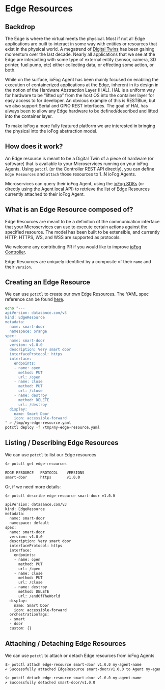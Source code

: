 # Edge Resources

## Backdrop

The Edge is where the virtual meets the physical. Most if not all Edge applications are built to interact in some way
with entities or resources that exist in the physical world. A megatrend of
[Digital Twins](https://digitaltransformationtrends.com/2019/09/15/what-are-digital-twins/) has been gaining momentum
over the last decade. Nearly all applications that we see at the Edge are interacting with some type of external entity
(sensor, camera, 3D printer, fuel pump, etc) either collecting data, or effecting some action, or both.

While on the surface, ioFog Agent has been mainly focused on enabling the execution of containerized applications at
the Edge, inherent in its design in the notion of the Hardware Abstraction Layer (HAL). HAL is a uniform way for
hardware to be “lifted up” from the host OS into the container layer for easy access to for developer. An obvious
example of this is RESTBlue, but we also support Serial and GPIO REST interfaces. The goal of HAL has always been to
allow any Edge hardware to be defined/described and lifted into the container layer.

To make ioFog a more fully featured platform we are interested in bringing the physical into the ioFog abstraction model.

## How does it work?

An Edge resource is meant to be a Digital Twin of a piece of hardware (or software) that is available to your
Microservices running on your ioFog Agents. Using `potctl` (or the Controller REST API directly), you can define
`Edge Resources` and `attach` those resources
to 1..N ioFog Agents.

Microservices can query their ioFog Agent, using the [ioFog SDKs](../developing-microservices/sdk)
(or directly using the Agent local API) to retrieve the list of Edge Resources currently attached to their ioFog Agent.

## What is an Edge Resource composed of?

Edge Resources are meant to be a definition of the communication interface that your Microservices can use to execute
certain actions against the specified resource. The model has been built to be extensible, and currently HTTP, HTTPS,
WS, and WSS are supported as protocols.

We welcome any contributing PR if you would like to improve [ioFog Controller](https://github.com/Datasance/Controller).

Edge Resources are uniquely identified by a composite of their `name` and their `version`.

## Creating an Edge Resource

We can use `potctl` to create our own Edge Resources. The YAML spec reference can be found
[here](../reference-potctl/reference-edge-resources).

```bash
echo "---
apiVersion: datasance.com/v3
kind: EdgeResource
metadata:
  name: smart-door
  namespace: orange
spec:
  name: smart-door
  version: v1.0.0
  description: Very smart door
  interfaceProtocol: https
  interface:
    endpoints:
    - name: open
      method: PUT
      url: /open
    - name: close
      method: PUT
      url: /close
    - name: destroy
      method: DELETE
      url: /destroy
  display:
    name: Smart Door
    icon: accessible-forward
" > /tmp/my-edge-resource.yaml
potctl deploy -f /tmp/my-edge-resource.yaml
```

## Listing / Describing Edge Resources

We can use `potctl` to list our Edge resources

```bash
$> potctl get edge-resources

EDGE RESOURCE   PROTOCOL    VERSIONS
smart-door      https       v1.0.0
```

Or, if we need more details:

```bash
$> potctl describe edge-resource smart-door v1.0.0

apiVersion: datasance.com/v3
kind: EdgeResource
metadata:
  name: smart-door
  namespace: default
spec:
  name: smart-door
  version: v1.0.0
  description: Very smart door
  interfaceProtocol: https
  interface:
    endpoints:
    - name: open
      method: PUT
      url: /open
    - name: close
      method: PUT
      url: /close
    - name: destroy
      method: DELETE
      url: /endOfTheWorld
  display:
    name: Smart Door
    icon: accessible-forward
  orchestrationTags:
  - smart
  - door
  custom: {}
```

## Attaching / Detaching Edge Resources

We can use `potctl` to attach or detach Edge resources from ioFog Agents

```bash
$> potctl attach edge-resource smart-door v1.0.0 my-agent-name
✔ Successfully attached EdgeResource smart-door/v1.0.0 to Agent my-agent-name
```

```bash
$> potctl detach edge-resource smart-door v1.0.0 my-agent-name
✔ Successfully detached smart-door/v1.0.0
```



<EditPageAdmonition />
